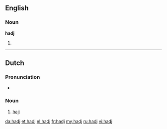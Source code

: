 ==English==

===Noun===
'''hadj'''

# {{alternative spelling of|hajj}}

----

==Dutch==

===Pronunciation===
* {{IPA|/hɑtʃ/|lang=nl}}

===Noun===
{{nl-noun|m|-|-}}

# {{Islam|lang=nl}} [[hajj]]

[[da:hadj]]
[[et:hadj]]
[[el:hadj]]
[[fr:hadj]]
[[my:hadj]]
[[ru:hadj]]
[[vi:hadj]]